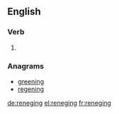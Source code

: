==English==

===Verb===
{{head|en|present participle}}

# {{present participle of|renege|lang=en}}

===Anagrams===
* [[greening#English|greening]]
* [[regening#English|regening]]

[[de:reneging]]
[[el:reneging]]
[[fr:reneging]]